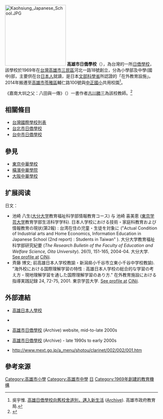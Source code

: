 {{Infobox School
| name = 高雄市日僑學校
| image = Kaohsiung_Municipal_Lingya_District_Jhong-Jheng_Elementary_School.JPG
| other_name ={{lang|ja|高雄日本人学校}}
| postcode = 802301
| country = 
| type = [[臺灣國際學校列表|國際學校]]
| affiliation = 台灣日本人會日僑學校委員會
| established = 1969年
| motto ={{lang|ja|高雄の子ども<br />た：たくましい子<br />か：考える子<br />お：思いやりのある子}}
| district = [[高雄市|高雄市]][[苓雅區|苓雅區]]
| grades = 九學年制
| principal = 須田　百合子
| students = 114人
| address = {{flagicon|TWN}}[[高雄市|高雄市]][[苓雅區|苓雅區]]輔仁路100號（[[高雄市苓雅區中正國民小學|中正國小]]）
| fax =  +886-7-722-3956
| website = [http://www.kjs.kh.edu.tw/ www.kjs.kh.edu.tw]
| caption=高雄市日僑學校在[[高雄市苓雅區中正國民小學|高雄市苓雅區中正國民小學]]
| area=7.749 公頃
| number=+886-7-722-0537
}}
[[File:Kaohsiung_Japanese_School.JPG|200px]]
'''高雄市日僑學校'''（{{jpn|j=高雄日本人学校|hg=たかおにほんじんがっこう|rm=Takao Nihonjin Gakkō|f=y}}），為台灣的一所[[日僑學校|日僑學校]]，該學校於1969年在[[台灣|台灣]][[高雄市|高雄市]][[三民區|三民區]]河北一路18號創立，分為小學部及中學(國中)部，主要供在台[[日本人|日本人]]就讀，是日本[[文部科學省|文部科學省]]所認證的「在外教育設施」。2014年搬遷至[[高雄市|高雄市]][[苓雅區|苓雅區]]輔仁路100號與[[高雄市苓雅區中正國民小學|中正國小]]共用校園<ref>吳宇惟. [http://epaper.kh.edu.tw/Detail.aspx?id=699a4330-1699-4234-86ab-ad4543e78994 高雄日僑學校向舊校舍道別，邁入新生活] ([http://www.webcitation.org/6Xgieha1Z Archive]). 高雄市政府教育局.</ref>。

《嘉南大圳之父：八田與一傳》（{{lang|ja|台湾を愛した日本人-土木技師 八田與一の生涯}}）一書作者[[古川勝三|古川勝三]]為該校教師。<ref>{{Cite web |url=http://www.books.com.tw/exep/prod/booksfile.php?item=0010158346 |title=嘉南大圳之父：八田與一傳 |access-date=2009-07-31 |archive-url=https://web.archive.org/web/20120119201151/http://www.books.com.tw/exep/prod/booksfile.php?item=0010158346 |archive-date=2012-01-19 |dead-url=yes }}</ref>

==相關條目==
*[[台灣國際學校列表|台灣國際學校列表]]
*[[台北市日僑學校|台北市日僑學校]]
*[[台中市日僑學校|台中市日僑學校]]

== 參見 ==
* [[東京中華學校|東京中華學校]]
* [[橫濱中華學院|橫濱中華學院]]
* [[大阪中華學校|大阪中華學校]]

==扩展阅读==
日文：
* 池崎 八生([[大分大学|大分大学]]教育福祉科学部情報教育コース) 与 池崎 喜美恵 ([[東京学芸大学|東京学芸大学]]教育学部生活科学学科). 日本人学校における技術・家庭科教育および情報教育の現状(第2報) : 台湾在住の児童・生徒を対象に ("Actual Condition of Industrial arts and Home Economics, Information Education in Japanese School (2nd report) : Students in Taiwan" ). 大分大学教育福祉科学部研究紀要 (''The Research Bulletin of the Faculty of Education and Welfare Science, Oita University''). 26(1), 151-165, 2004-04. 大分大学. [http://ci.nii.ac.jp/naid/110001039381 See profile at] {{Wayback|url=http://ci.nii.ac.jp/naid/110001039381 |date=20150410182545 }} [[CiNii|CiNii]].
* 斉藤 博文; 前高雄日本人学校教諭・新潟県小千谷市立東小千谷中学校教諭). "海外校における国際理解学習の特性 : 高雄日本人学校の総合的な学習の考え方・現地理解学習を通した国際理解学習のあり方." 在外教育施設における指導実践記録 24, 72-75, 2001. 東京学芸大学. [http://ci.nii.ac.jp/naid/110000520849 See profile at] {{Wayback|url=http://ci.nii.ac.jp/naid/110000520849 |date=20150410182341 }} [[CiNii|CiNii]].

==外部連結==
*{{ja icon}} [http://www.kjs.kh.edu.tw/index.html 高雄日本人學校] {{Wayback|url=http://www.kjs.kh.edu.tw/index.html |date=20200314084532 }}
*[https://web.archive.org/web/20130916190148/http://kjs.takao-japan.com.tw/nyugaku.php {{lang|ja|高雄日本人学校入学に関する規則}}]
* {{ja icon}} [http://web.archive.org/web/*/http://takaojs.hihosting.hinet.net/ 高雄市日僑學校] (Archive) website, mid-to-late 2000s
*{{ja icon}} [http://web.archive.org/web/*/http://www.geocities.co.jp/Berkeley/1026/ 高雄市日僑學校] (Archive) - late 1990s to early 2000s
*http://www.mext.go.jp/a_menu/shotou/clarinet/002/002/001.htm {{WebCite|url=https://www.webcitation.org/6XaQIKhfS?url=http://www.mext.go.jp/a_menu/shotou/clarinet/002/002/001.htm |date=20150406122014 |dateformat=iso }}

==參考來源==
{{reflist}}

{{高雄市國民中小學}}
{{在中華民國的國際學校}}
{{海外日本人全日制学校}}
[[Category:高雄市小學|Category:高雄市小學]]
[[Category:高雄市中學|Category:高雄市中學]]
[[Category:台灣國際學校|日]]
[[Category:1969年創建的教育機構|Category:1969年創建的教育機構]]